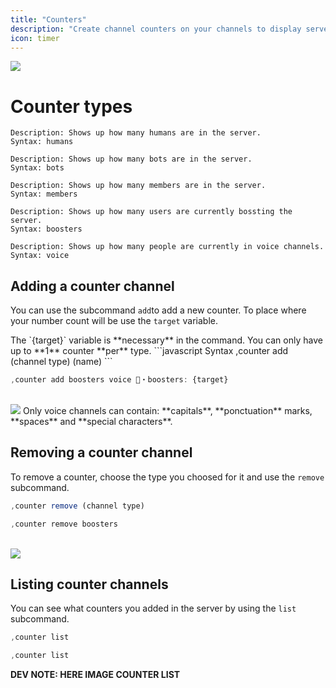 ---
title: "Counters"
description: "Create channel counters on your channels to display server stats."
icon: timer
---

<Frame>
  <img src="/images/miscellaneous/counters.png" />
</Frame>

# Counter types

<CodeGroup>

```text Humans
Description: Shows up how many humans are in the server.
Syntax: humans
```

```text Bots
Description: Shows up how many bots are in the server.
Syntax: bots
```

```text Members
Description: Shows up how many members are in the server.
Syntax: members
```

```text Boosters
Description: Shows up how many users are currently bossting the server.
Syntax: boosters
```

```text Voice
Description: Shows up how many people are currently in voice channels.
Syntax: voice
```

</CodeGroup>

## Adding a counter channel

You can use the subcommand `add`to add a new counter.
To place where your number count will be use the `target` variable.

<Warning>
The `{target}` variable is **necessary** in the command.
</Warning>

<Note>
You can only have up to **1** counter **per** type.
</Note>

<CodeGroup>
```javascript Syntax
,counter add (channel type) (name)
```

```javascript Example
,counter add boosters voice 💎・boosters: {target}
```
</CodeGroup>

<br />
<Frame>
    <img src="/images/miscellaneous/counter-add.png" />
</Frame>

<Info>
Only voice channels can contain: **capitals**, **ponctuation** marks, **spaces** and **special characters**.
</Info>

## Removing a counter channel

To remove a counter, choose the type you choosed for it and use the `remove` subcommand.

<CodeGroup>

```javascript Syntax
,counter remove (channel type)
```

```javascript Example
,counter remove boosters
```
</CodeGroup>

<br />
<Frame>
    <img src="/images/miscellaneous/counter-remove.png" />
</Frame>

## Listing counter channels

You can see what counters you added in the server by using the `list` subcommand.

<CodeGroup>

```javascript Syntax
,counter list
```

```javascript Example
,counter list
```
</CodeGroup>

**DEV NOTE: HERE IMAGE COUNTER LIST**


